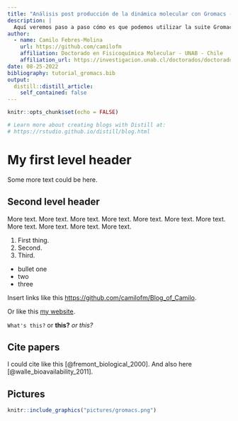 ```yaml
---
title: "Análisis post producción de la dinámica molecular con Gromacs - Tutorial"
description: |
  Aquí veremos paso a paso cómo es que podemos utilizar la suite Gromacs para el análisis post producción de una dinámica molecular realizada con los programas Gromacs, CHARMM o NAMD.
author:
  - name: Camilo Febres-Molina 
    url: https://github.com/camilofm
    affiliation: Doctorado en Fisicoquímica Molecular - UNAB - Chile
    affiliation_url: https://investigacion.unab.cl/doctorados/doctorado-en-fisicoquimica-molecular/
date: 08-25-2022
bibliography: tutorial_gromacs.bib
output:
  distill::distill_article:
    self_contained: false
---
```


```r
knitr::opts_chunk$set(echo = FALSE)

# Learn more about creating blogs with Distill at:
# https://rstudio.github.io/distill/blog.html

```

# My first level header

Some more text could be here.

## Second level header

More text. More text. More text. More text. More text. More text. More text. More text. More text. More text. More text.

1. First thing.
2. Second.
3. Third.

- bullet one
- two
- three

Insert links like this <https://github.com/camilofm/Blog_of_Camilo>.

Or like this [my website](https://github.com/camilofm/Blog_of_Camilo).

```What's this?``` or **this?** _or this?_

## Cite papers

I could cite like this [@fremont_biological_2000]. And also here [@walle_bioavailability_2011].

## Pictures

```r
knitr::include_graphics("pictures/gromacs.png")
```

